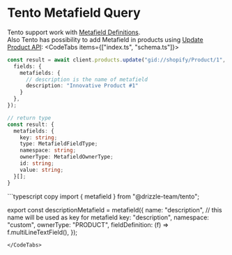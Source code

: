 
# Tento Metafield Query

Tento support work with [Metafield Definitions](/docs/definitions/metafield).  
Also Tento has possibility to add Metafield in products using [Update Product API](/docs/product-update):
<CodeTabs items={["index.ts", "schema.ts"]}>
<CodeTab>
```typescript copy
const result = await client.products.update("gid://shopify/Product/1", {
  fields: {
    metafields: {
      // description is the name of metafield
      description: "Innovative Product #1"
    }
  },
});
```
```typescript
// return type
const result: {
  metafields: {
    key: string;
    type: MetafieldFieldType;
    namespace: string;
    ownerType: MetafieldOwnerType;
    id: string;
    value: string;
  }[];
}
```
</CodeTab>
```typescript copy
import { metafield } from "@drizzle-team/tento";

export const descriptionMetafield = metafield({
  name: "description", // this name will be used as key for metafield
  key: "description",
  namespace: "custom",
  ownerType: "PRODUCT",
  fieldDefinition: (f) => f.multiLineTextField(),
});
```
</CodeTabs> 